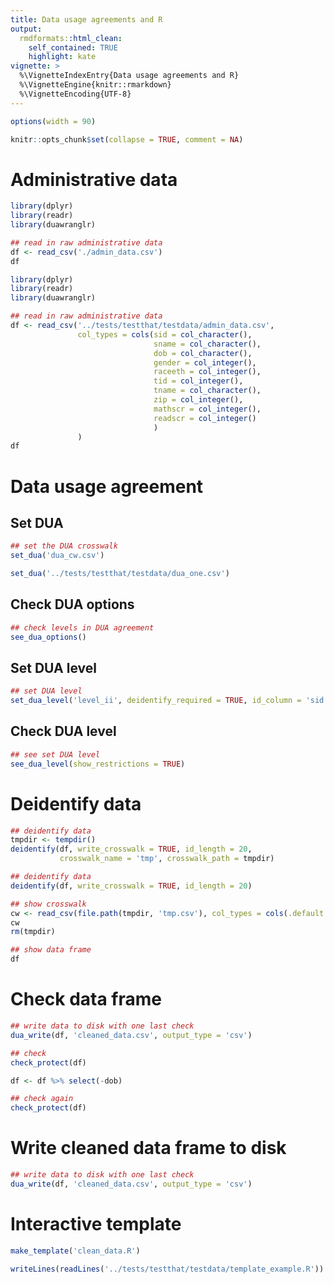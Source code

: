 ```yaml
---
title: Data usage agreements and R
output: 
  rmdformats::html_clean:
    self_contained: TRUE
    highlight: kate
vignette: >
  %\VignetteIndexEntry{Data usage agreements and R}
  %\VignetteEngine{knitr::rmarkdown}
  %\VignetteEncoding{UTF-8}
---
```


```r
options(width = 90)

knitr::opts_chunk$set(collapse = TRUE, comment = NA)

```

# Administrative data    
```r
library(dplyr)
library(readr)
library(duawranglr)

## read in raw administrative data
df <- read_csv('./admin_data.csv')
df
```

```r
library(dplyr)
library(readr)
library(duawranglr)

## read in raw administrative data
df <- read_csv('../tests/testthat/testdata/admin_data.csv',
               col_types = cols(sid = col_character(),
                                sname = col_character(),
                                dob = col_character(),
                                gender = col_integer(),
                                raceeth = col_integer(),
                                tid = col_integer(),
                                tname = col_character(),
                                zip = col_integer(),
                                mathscr = col_integer(),
                                readscr = col_integer()
                                )
               )
df
```	

# Data usage agreement

## Set DUA

```r
## set the DUA crosswalk
set_dua('dua_cw.csv')
```
```r
set_dua('../tests/testthat/testdata/dua_one.csv')
```
## Check DUA options

```r
## check levels in DUA agreement
see_dua_options()
```

## Set DUA level
```r
## set DUA level
set_dua_level('level_ii', deidentify_required = TRUE, id_column = 'sid')
```

## Check DUA level
```r
## see set DUA level 
see_dua_level(show_restrictions = TRUE)
```

# Deidentify data
```r
## deidentify data
tmpdir <- tempdir()
deidentify(df, write_crosswalk = TRUE, id_length = 20,
           crosswalk_name = 'tmp', crosswalk_path = tmpdir)
```
```r
## deidentify data
deidentify(df, write_crosswalk = TRUE, id_length = 20)
```
```r
## show crosswalk
cw <- read_csv(file.path(tmpdir, 'tmp.csv'), col_types = cols(.default = 'c'))
cw
rm(tmpdir)
```
```r
## show data frame
df
```

# Check data frame
```r
## write data to disk with one last check
dua_write(df, 'cleaned_data.csv', output_type = 'csv')
```
```r
## check
check_protect(df)
```
```r
df <- df %>% select(-dob)
```
```r
## check again
check_protect(df)
```

# Write cleaned data frame to disk
```r
## write data to disk with one last check
dua_write(df, 'cleaned_data.csv', output_type = 'csv')
```

# Interactive template
```r
make_template('clean_data.R')
```
```r
writeLines(readLines('../tests/testthat/testdata/template_example.R'))
```

